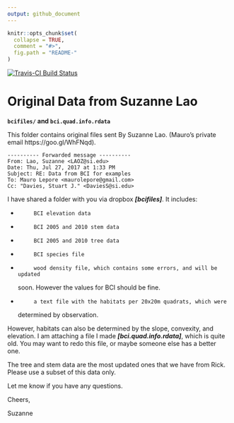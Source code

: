 ```yaml
---
output: github_document
---
```


<!-- README.md is generated from README.Rmd. Please edit that file -->

```r
knitr::opts_chunk$set(
  collapse = TRUE,
  comment = "#>",
  fig.path = "README-"
)
```

[![Travis-CI Build Status](https://travis-ci.org/forestgeo/bciex.svg?branch=master)](https://travis-ci.org/forestgeo/bciex)

# Original Data from Suzanne Lao 

__`bcifiles/` and `bci.quad.info.rdata`__

This folder contains original files sent By Suzanne Lao. (Mauro's private email https://goo.gl/WhFNqd).

```
---------- Forwarded message ----------
From: Lao, Suzanne <LAOZ@si.edu>
Date: Thu, Jul 27, 2017 at 1:33 PM
Subject: RE: Data from BCI for examples
To: Mauro Lepore <maurolepore@gmail.com>
Cc: "Davies, Stuart J." <DaviesS@si.edu>
```

I have shared a folder with you via dropbox ***[bcifiles]***. It includes:

-          BCI elevation data

-          BCI 2005 and 2010 stem data

-          BCI 2005 and 2010 tree data

-          BCI species file

-          wood density file, which contains some errors, and will be updated
soon. However the values for BCI should be fine.

-          a text file with the habitats per 20x20m quadrats, which were
determined by observation.



However, habitats can also be determined by the slope, convexity, and
elevation. I am attaching a file I made ***[bci.quad.info.rdata]***, which is
quite old. You may want to redo this file, or maybe someone else has a better
one.



The tree and stem data are the most updated ones that we have from Rick.
Please use a subset of this data only.



Let me know if you have any questions.



Cheers,

Suzanne
